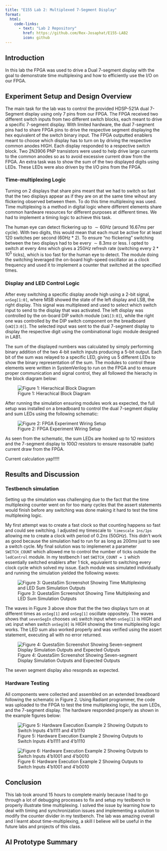 ```yaml
---
title: "E155 Lab 2: Multiplexed 7-Segment Display"
format:
  html:
    code-links:
      - text: "Lab 2 Repository"
        href: https://github.com/Rex-Josaphat/E155-LAB2
        icon: github
---
```

## Introduction

In this lab the FPGA was used to drive a Dual 7-segment display with the goal to demonstrate time multiplexing and how to efficiently use the I/O on our FPGA.

## Experiment Setup and Design Overview

The main task for the lab was to control the provided HDSP-521A dual 7-Segment display using only 7 pins from our FPGA. The FPGA received two different switch inputs from two different switch blocks, each meant to drive a specific 7-segment display. With limited hardware, the dual 7-segment pins had to share FPGA pins to drive the respective segment displaying the hex equivalent of the switch binary input. The FPGA outputted enablers meant to choose which display has to turn on by driving the respective common anodes HIGH. Each display responded to a respective switch block. Two 2N3906 PNP transistors were used to help drive large currents to the common anodes so as to avoid excessive current draw from the FPGA. An extra task was to show the sum of the two displayed digits using LEDs. These LEDs were also driven by the I/O pins from the FPGA.

### Time-multiplexing Logic

Turning on 2 displays that share pins meant that we had to switch so fast that the two displays appear as if they are on at the same time wihout any flickering observed between them. To do this time multiplexing was used. Time multiplexing is a method in digital logic where different elements share common hardware resources for different purposes at different times. We had to implement a timing logic to achieve this task.

The human eye can detect flickering up to $\sim60 Hz$ (around $16.67 ms$ per cycle). With two digits, this would mean that each must be active for at least 120 switches per second (60Hz * 2). To ensure "no flickering" switching between the two displays had to be every $\sim8.3 ms$ or less. I opted to switch at every $4 ms$ which gives a $250 Hz$ refresh rate (switching every $2*10^5$ ticks), which is too fast for the human eye to detect. The module doing the switching leveraged the on-board high-speed oscillator as a clock frequency and used it to implement a counter that switched at the specified times. 

### Display and LED Control Logic

After evey switching a specific display anode high using a 2-bit signal, `onSeg[1:0]`, where MSB showed the state of the left display and LSB, the right display. This signal was multiplexed and used to select which switch input to send to the display that was activated. The left display was controlled by the on-board DIP switch module (`sW1[3:0]`), while the right one was controlled by the DIP switch component on the breadboard (`sW2[3:0]`). The selected input was sent to the dual 7-segment display to display the respective digit using the combinational logic module designed in LAB1. 

The sum of the displayed numbers was calculated by simply performing binary addition of the two 4-bit switch inputs producing a 5-bit output. Each bit of the sum was relayed to a specific LED, giving us 5 different LEDs to show the binary representation of the sum. The modules to control these elements were written in SystemVerilog to run on the FPGA and to ensure proper communication and signal control, they all followed the hierachy in the block diagram below:

![Figure 1: Hierachical Block Diagram](images/lab2BlockDiagram.png)

After running the simulation ensuring modules work as expected, the full setup was installed on a breadboard to control the dual 7-segment display and sum LEDs using the following schematic:

![Figure 2: FPGA Experiment Wiring Setup](images/lab2Schematic.png)

As seen from the schematic, the sum LEDs are hooked up to $1\Omega$ resistors and the 7-segment display to $100\Omega$ resistors to ensure reasonable (safe) current draw from the FPGA. 

Current calculation yap!!!!!

## Results and Discussion
### Testbench simulation

Setting up the simulation was challenging due to the fact that the time multiplexing counter went on for too many cycles that the assert statements would finish before any switching was done making it hard to test the time multiplexing logic. 

My first attempt was to create a fast clock so that counting happens so fast and could see switching. I adjusted my timescale to ``timescale 1ns/1ps` allowing me to create a clock with period of $0.2ns$ ($50GHz$). This didn't work as good because the simulation had to run for as long as $200ms$ just to see a switch cycle. My final solution was to implemenet a parameter `SWITCH_COUNT` which allowed me to control the number of ticks outside the `ledControl` module. In my testbench I set `SWITCH_COUNT = 1` which essentially switched enablers after 1 tick, equivalent to switching every clock cycle which solved my issue. Each module was simulated individually and running the simulation yielded the following waves:

![Figure 3: QuestaSim Screenshot Showing Time Multiplexing and LED Sum Simulation Outputs](link)

The waves in Figure 3 above show that the the two displays turn on at different times as `onSeg[1]` and `onSeg[1]` oscillate oppositely. The waves shows that `sevenSegIn` chooses `sW1` switch input when `onSeg[1]` is HIGH and `sW1` input when switch `onSeg[0]` is HIGH showing the time multiplexing logic works. The LED sum also worked properly and was verified using the assert statement, executing all with no error returned.

![Figure 4: QuestaSim Screenshot Showing Seven-segment Display Simulation Outputs and Expected Outputs](images/7segDisp_tb.png)

The seven segment display also resopnds as expected.

### Hardware Testing

All components were collected and assembled on an extended breadboard following the schematic in Figure 2. Using Radiant programmer, the code was uploaded to the FPGA to test the time multiplexing logic, the sum LEDs, and the 7-segment display. The hardware responded properly as shown in the example figures below:

![Figure 5: Hardware Execution Example 2 Showing Outputs to Switch Inputs 4'b1111 and 4'b1110](link)

![Figure 6: Hardware Execution Example 2 Showing Outputs to Switch Inputs 4'b1001 and 4'b0010](link)

## Conclusion
This lab took around 15 hours to complete mainly because I had to go through a lot of debugging processes to fix and setup my testbench to properly illustrate time multiplexing. I solved the issue by learning how to deal with timing and synchronization issues and implementing a solution to modify the counter divider in my testbench. The lab was amazing overall and I learnt about time-multiplexing, a skill I believe will be useful in the future labs and projects of this class.

## AI Prototype Summary